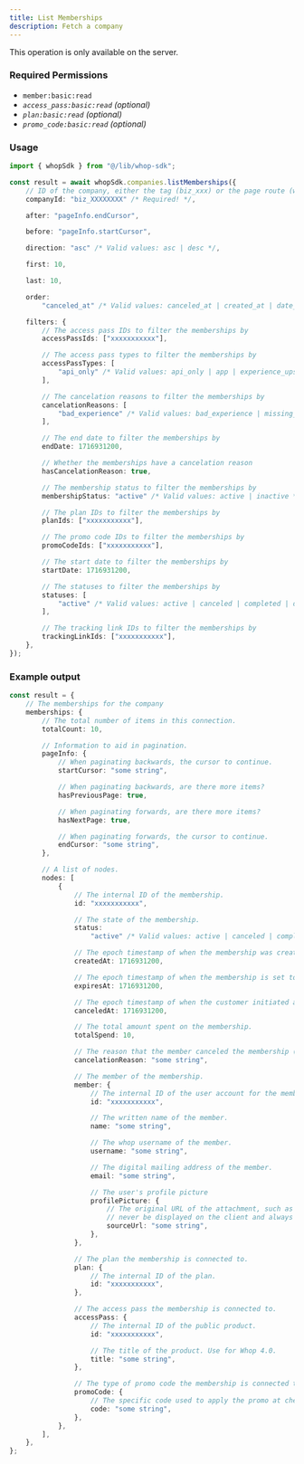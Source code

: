 ```yaml
---
title: List Memberships
description: Fetch a company
---
```

<Note>This operation is only available on the server.</Note>

### Required Permissions
 - `member:basic:read`
 - _`access_pass:basic:read` (optional)_
 - _`plan:basic:read` (optional)_
 - _`promo_code:basic:read` (optional)_

### Usage

```typescript
import { whopSdk } from "@/lib/whop-sdk";

const result = await whopSdk.companies.listMemberships({
	// ID of the company, either the tag (biz_xxx) or the page route (whop-dev)
	companyId: "biz_XXXXXXXX" /* Required! */,

	after: "pageInfo.endCursor",

	before: "pageInfo.startCursor",

	direction: "asc" /* Valid values: asc | desc */,

	first: 10,

	last: 10,

	order:
		"canceled_at" /* Valid values: canceled_at | created_at | date_joined | id | status | total_spend */,

	filters: {
		// The access pass IDs to filter the memberships by
		accessPassIds: ["xxxxxxxxxxx"],

		// The access pass types to filter the memberships by
		accessPassTypes: [
			"api_only" /* Valid values: api_only | app | experience_upsell | regular */,
		],

		// The cancelation reasons to filter the memberships by
		cancelationReasons: [
			"bad_experience" /* Valid values: bad_experience | missing_features | other | switching | technical_issues | testing | too_expensive */,
		],

		// The end date to filter the memberships by
		endDate: 1716931200,

		// Whether the memberships have a cancelation reason
		hasCancelationReason: true,

		// The membership status to filter the memberships by
		membershipStatus: "active" /* Valid values: active | inactive */,

		// The plan IDs to filter the memberships by
		planIds: ["xxxxxxxxxxx"],

		// The promo code IDs to filter the memberships by
		promoCodeIds: ["xxxxxxxxxxx"],

		// The start date to filter the memberships by
		startDate: 1716931200,

		// The statuses to filter the memberships by
		statuses: [
			"active" /* Valid values: active | canceled | completed | drafted | expired | past_due | trialing | unresolved */,
		],

		// The tracking link IDs to filter the memberships by
		trackingLinkIds: ["xxxxxxxxxxx"],
	},
});

```

### Example output

```typescript
const result = {
	// The memberships for the company
	memberships: {
		// The total number of items in this connection.
		totalCount: 10,

		// Information to aid in pagination.
		pageInfo: {
			// When paginating backwards, the cursor to continue.
			startCursor: "some string",

			// When paginating backwards, are there more items?
			hasPreviousPage: true,

			// When paginating forwards, are there more items?
			hasNextPage: true,

			// When paginating forwards, the cursor to continue.
			endCursor: "some string",
		},

		// A list of nodes.
		nodes: [
			{
				// The internal ID of the membership.
				id: "xxxxxxxxxxx",

				// The state of the membership.
				status:
					"active" /* Valid values: active | canceled | completed | drafted | expired | past_due | trialing | unresolved */,

				// The epoch timestamp of when the membership was created.
				createdAt: 1716931200,

				// The epoch timestamp of when the membership is set to expire.
				expiresAt: 1716931200,

				// The epoch timestamp of when the customer initiated a cancellation.
				canceledAt: 1716931200,

				// The total amount spent on the membership.
				totalSpend: 10,

				// The reason that the member canceled the membership (filled out by the member).
				cancelationReason: "some string",

				// The member of the membership.
				member: {
					// The internal ID of the user account for the member.
					id: "xxxxxxxxxxx",

					// The written name of the member.
					name: "some string",

					// The whop username of the member.
					username: "some string",

					// The digital mailing address of the member.
					email: "some string",

					// The user's profile picture
					profilePicture: {
						// The original URL of the attachment, such as a direct link to S3. This should
						// never be displayed on the client and always passed to an Imgproxy transformer.
						sourceUrl: "some string",
					},
				},

				// The plan the membership is connected to.
				plan: {
					// The internal ID of the plan.
					id: "xxxxxxxxxxx",
				},

				// The access pass the membership is connected to.
				accessPass: {
					// The internal ID of the public product.
					id: "xxxxxxxxxxx",

					// The title of the product. Use for Whop 4.0.
					title: "some string",
				},

				// The type of promo code the membership is connected to.
				promoCode: {
					// The specific code used to apply the promo at checkout.
					code: "some string",
				},
			},
		],
	},
};

```
